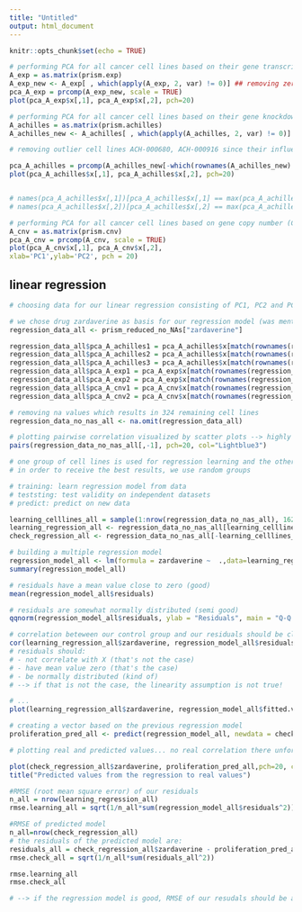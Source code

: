 ```yaml
---
title: "Untitled"
output: html_document
---
```


```r
knitr::opts_chunk$set(echo = TRUE)
```

```r
# performing PCA for all cancer cell lines based on their gene transcript per million (TPM) values
A_exp = as.matrix(prism.exp)
A_exp_new <- A_exp[ , which(apply(A_exp, 2, var) != 0)] ## removing zero variance values
pca_A_exp = prcomp(A_exp_new, scale = TRUE)
plot(pca_A_exp$x[,1], pca_A_exp$x[,2], pch=20)
```
```r
# performing PCA for all cancer cell lines based on their gene knockdown scores
A_achilles = as.matrix(prism.achilles)
A_achilles_new <- A_achilles[ , which(apply(A_achilles, 2, var) != 0)] ## removing zero variance values

# removing outlier cell lines ACH-000680, ACH-000916 since their influence on variance was too great and deformed the whole plot

pca_A_achilles = prcomp(A_achilles_new[-which(rownames(A_achilles_new) == c("ACH-000680", "ACH-000916")),], scale = TRUE)
plot(pca_A_achilles$x[,1], pca_A_achilles$x[,2], pch=20)


# names(pca_A_achilles$x[,1])[pca_A_achilles$x[,1] == max(pca_A_achilles$x[,1])]
# names(pca_A_achilles$x[,2])[pca_A_achilles$x[,2] == max(pca_A_achilles$x[,2])]
```


```r
# performing PCA for all cancer cell lines based on gene copy number (CN) values
A_cnv = as.matrix(prism.cnv)
pca_A_cnv = prcomp(A_cnv, scale = TRUE)
plot(pca_A_cnv$x[,1], pca_A_cnv$x[,2],
xlab='PC1',ylab='PC2', pch = 20)
```

## linear regression


```r
# choosing data for our linear regression consisting of PC1, PC2 and PC3 for prism.achilles and PC1 & PC2 for prism.exp and prism.cnv, respectively 

# we chose drug zardaverine as basis for our regression model (was mentioned in coresello paper) to find out how cell lines react towards this drug based on their specific mutations and characteristics explained by the PCs
regression_data_all <- prism_reduced_no_NAs["zardaverine"]

regression_data_all$pca_A_achilles1 = pca_A_achilles$x[match(rownames(regression_data_all), names(pca_A_achilles$x[,1])),1]
regression_data_all$pca_A_achilles2 = pca_A_achilles$x[match(rownames(regression_data_all), names(pca_A_achilles$x[,2])),2]
regression_data_all$pca_A_achilles3 = pca_A_achilles$x[match(rownames(regression_data_all), names(pca_A_achilles$x[,3])),3]
regression_data_all$pca_A_exp1 = pca_A_exp$x[match(rownames(regression_data_all), names(pca_A_exp$x[,1])),1]
regression_data_all$pca_A_exp2 = pca_A_exp$x[match(rownames(regression_data_all), names(pca_A_exp$x[,2])),2]
regression_data_all$pca_A_cnv1 = pca_A_cnv$x[match(rownames(regression_data_all), names(pca_A_cnv$x[,1])),1]
regression_data_all$pca_A_cnv2 = pca_A_cnv$x[match(rownames(regression_data_all), names(pca_A_cnv$x[,2])),2]

# removing na values which results in 324 remaining cell lines
regression_data_no_nas_all <- na.omit(regression_data_all)

# plotting pairwise correlation visualized by scatter plots --> highly correlated variables should be avoided in a multiple regression model which is the case here 
pairs(regression_data_no_nas_all[,-1], pch=20, col="Lightblue3")

```


```r

# one group of cell lines is used for regression learning and the other one to check our model
# in order to receive the best results, we use random groups

# training: learn regression model from data
# teststing: test validity on independent datasets 
# predict: predict on new data

learning_celllines_all = sample(1:nrow(regression_data_no_nas_all), 162, replace = F)
learning_regression_all <- regression_data_no_nas_all[learning_celllines_all,]
check_regression_all <- regression_data_no_nas_all[-learning_celllines_all,]

```


```r
# building a multiple regression model
regression_model_all <- lm(formula = zardaverine ~  .,data=learning_regression_all)
summary(regression_model_all)
```


```r
# residuals have a mean value close to zero (good)
mean(regression_model_all$residuals)

# residuals are somewhat normally distributed (semi good)
qqnorm(regression_model_all$residuals, ylab = "Residuals", main = "Q-Q Plot residuals" );qqline(regression_model_all$residuals)
```

```r
# correlation beteween our control group and our residuals should be close to zero which it is not
cor(learning_regression_all$zardaverine, regression_model_all$residuals)
# residuals should:
# - not correlate with X (that's not the case)
# - have mean value zero (that's the case)
# - be normally distributed (kind of)
# --> if that is not the case, the linearity assumption is not true! 

# ...
plot(learning_regression_all$zardaverine, regression_model_all$fitted.values,pch=20, col="light blue", xlab = "Control", ylab = "Residuals");abline(0,1,col="red")
```


```r
# creating a vector based on the previous regression model
proliferation_pred_all <- predict(regression_model_all, newdata = check_regression_all)

# plotting real and predicted values... no real correlation there unfortunately 

plot(check_regression_all$zardaverine, proliferation_pred_all,pch=20, col="lightblue3", xlab = "Real values", ylab = "Predicted values");abline(0,1,col="red" )
title("Predicted values from the regression to real values")
```


```r
#RMSE (root mean square error) of our residuals
n_all = nrow(learning_regression_all)
rmse.learning_all = sqrt(1/n_all*sum(regression_model_all$residuals^2))

#RMSE of predicted model
n_all=nrow(check_regression_all)
# the residuals of the predicted model are: 
residuals_all = check_regression_all$zardaverine - proliferation_pred_all
rmse.check_all = sqrt(1/n_all*sum(residuals_all^2))

rmse.learning_all
rmse.check_all

# --> if the regression model is good, RMSE of our resudals should be and RMSE
```

